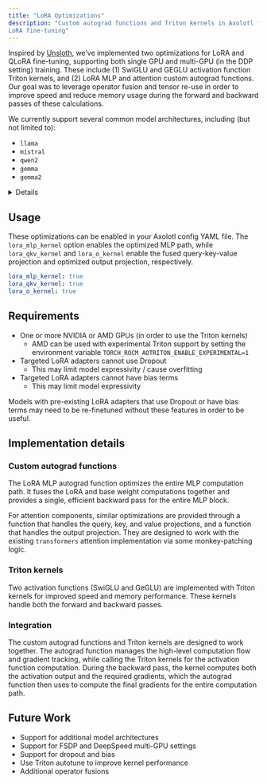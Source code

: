 ```yaml
---
title: "LoRA Optimizations"
description: "Custom autograd functions and Triton kernels in Axolotl for optimized
LoRA fine-tuning"
---
```


Inspired by [Unsloth](https://github.com/unslothai/unsloth), we've implemented two
optimizations for LoRA and QLoRA fine-tuning, supporting both single GPU and multi-GPU
(in the DDP setting) training. These include (1) SwiGLU and GEGLU activation function
Triton kernels, and (2) LoRA MLP and attention custom autograd functions. Our goal was
to leverage operator fusion and tensor re-use in order to improve speed and reduce
memory usage during the forward and backward passes of these calculations.

We currently support several common model architectures, including (but not limited to):

- `llama`
- `mistral`
- `qwen2`
- `gemma`
- `gemma2`

<details>

The set of models we support is currently limited by our attention patching strategy,
which assumes (and replaces) specific code blocks for query / key / value and output
projections:

```python
ORIGINAL_QKV_CODE = """
    query_states = self.q_proj(hidden_states).view(hidden_shape).transpose(1, 2)
    key_states = self.k_proj(hidden_states).view(hidden_shape).transpose(1, 2)
    value_states = self.v_proj(hidden_states).view(hidden_shape).transpose(1, 2)
""".lstrip(
    "\n"
)

ORIGINAL_O_CODE = """
    attn_output = self.o_proj(attn_output)
""".lstrip(
    "\n"
)
```

Is replaced with:

```python
PATCHED_QKV_CODE = """
    query_states, key_states, value_states = self.apply_qkv(hidden_states)
    query_states = query_states.view(hidden_shape).transpose(1, 2)
    key_states = key_states.view(hidden_shape).transpose(1, 2)
    value_states = value_states.view(hidden_shape).transpose(1, 2)
""".lstrip(
    "\n"
)

PATCHED_O_CODE = """
    attn_output = self.apply_o(attn_output)
""".lstrip(
    "\n"
)
```

Where `apply_qkv` and `apply_o` are defined in the `axolotl.kernels.lora` module.

We welcome testing of other model architectures and / or PRs to expand our patching
logic to be compatible with more of them.

</details>

## Usage

These optimizations can be enabled in your Axolotl config YAML file. The
`lora_mlp_kernel` option enables the optimized MLP path, while `lora_qkv_kernel` and
`lora_o_kernel` enable the fused query-key-value projection and optimized output
projection, respectively.

```yaml
lora_mlp_kernel: true
lora_qkv_kernel: true
lora_o_kernel: true
```

## Requirements

- One or more NVIDIA or AMD GPUs (in order to use the Triton kernels)
    - AMD can be used with experimental Triton support by setting the environment variable `TORCH_ROCM_AOTRITON_ENABLE_EXPERIMENTAL=1`
- Targeted LoRA adapters cannot use Dropout
    - This may limit model expressivity / cause overfitting
- Targeted LoRA adapters cannot have bias terms
    - This may limit model expressivity

Models with pre-existing LoRA adapters that use Dropout or have bias terms may need to
be re-finetuned without these features in order to be useful.

## Implementation details

### Custom autograd functions

The LoRA MLP autograd function optimizes the entire MLP computation path. It fuses the
LoRA and base weight computations together and provides a single, efficient backward
pass for the entire MLP block.

For attention components, similar optimizations are provided through a function that
handles the query, key, and value projections, and a function that handles the output
projection. They are designed to work with the existing `transformers` attention
implementation via some monkey-patching logic.

### Triton kernels

Two activation functions (SwiGLU and GeGLU) are implemented with Triton kernels for
improved speed and memory performance. These kernels handle both the forward and
backward passes.

### Integration

The custom autograd functions and Triton kernels are designed to work together. The
autograd function manages the high-level computation flow and gradient tracking, while
calling the Triton kernels for the activation function computation. During the backward
pass, the kernel computes both the activation output and the required gradients, which
the autograd function then uses to compute the final gradients for the entire
computation path.

## Future Work

- Support for additional model architectures
- Support for FSDP and DeepSpeed multi-GPU settings
- Support for dropout and bias
- Use Triton autotune to improve kernel performance
- Additional operator fusions
